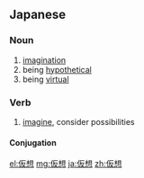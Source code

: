 ==Japanese==
{{ja-kanjitab|か|そう|yomi=on}}

===Noun===
{{ja-noun|かそう}}

# [[imagination]]
# being [[hypothetical]]
# being [[virtual]]

===Verb===
{{ja-verb-suru|かそう}}

# [[imagine]], consider possibilities

====Conjugation====
{{ja-suru|かそう}}

[[el:仮想]]
[[mg:仮想]]
[[ja:仮想]]
[[zh:仮想]]